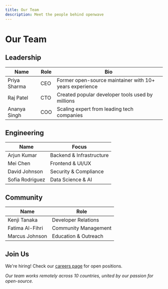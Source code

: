 ```yaml
---
title: Our Team
description: Meet the people behind openwave
---
```


# Our Team

## Leadership
| Name | Role | Bio |
|------|------|-----|
| Priya Sharma | CEO | Former open-source maintainer with 10+ years experience |
| Raj Patel | CTO | Created popular developer tools used by millions |
| Ananya Singh | COO | Scaling expert from leading tech companies |

## Engineering
| Name | Focus |
|------|-------|
| Arjun Kumar | Backend & Infrastructure |
| Mei Chen | Frontend & UI/UX |
| David Johnson | Security & Compliance |
| Sofia Rodriguez | Data Science & AI |

## Community
| Name | Role |
|------|------|
| Kenji Tanaka | Developer Relations |
| Fatima Al-Fihri | Community Management |
| Marcus Johnson | Education & Outreach |

## Join Us
We're hiring! Check our [careers page](/doc/careers) for open positions.

*Our team works remotely across 10 countries, united by our passion for open-source.*